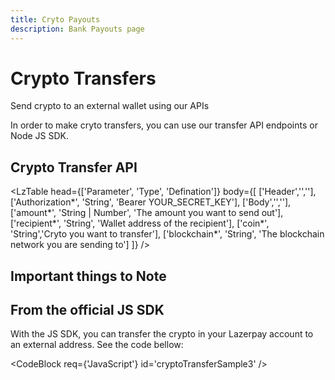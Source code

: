 ```yaml
---
title: Cryto Payouts
description: Bank Payouts page
---
```


# Crypto Transfers

Send crypto to an external wallet using our APIs

<Divider className='w-20'/>

In order to make cryto transfers, you can use our transfer API endpoints or Node JS SDK.

## Crypto Transfer API

<LzTable
head={['Parameter', 'Type', 'Defination']}
body={[
    ['Header','',''],
    ['Authorization*', 'String', 'Bearer YOUR_SECRET_KEY'],
    ['Body','',''],
    ['amount*', 'String | Number', 'The amount you want to send out'],
    ['recipient*', 'String', 'Wallet address of the recipient'],
    ['coin*', 'String','Cryto you want to transfer'],
    ['blockchain*', 'String', 'The blockchain network you are sending to']
    ]}
/>

## Important things to Note

<CryptoTransfer/>

<Divider className='w-20' />

## From the official JS SDK

With the JS SDK, you can transfer the crypto in your Lazerpay account to
an external address. See the code bellow:

<CodeBlock req={'JavaScript'} id='cryptoTransferSample3' />